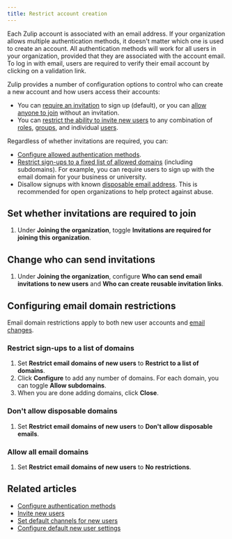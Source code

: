 ```yaml
---
title: Restrict account creation
---
```




<OwnerOnly />

Each Zulip account is associated with an email address. If your organization
allows multiple authentication methods, it doesn't matter which one is used to
create an account. All authentication methods will work for all users in your
organization, provided that they are associated with the account email. To log
in with email, users are required to verify their email account by clicking on a
validation link.

Zulip provides a number of configuration options to control who can create a new
account and how users access their accounts:

* You can [require an invitation](#set-whether-invitations-are-required-to-join)
  to sign up (default), or you can [allow anyone to
  join](#set-whether-invitations-are-required-to-join) without an invitation.
* You can [restrict the ability to invite new
  users](#change-who-can-send-invitations) to any combination of
  [roles](/help/user-roles), [groups](/help/user-groups), and individual
  [users](/help/introduction-to-users).

Regardless of whether invitations are required, you can:

* [Configure allowed authentication
  methods](/help/configure-authentication-methods).
* [Restrict sign-ups to a fixed list of allowed
  domains](#restrict-sign-ups-to-a-list-of-domains)
  (including subdomains). For example, you can require users to sign up with
  the email domain for your business or university.
* Disallow signups with known [disposable email
  address](https://en.wikipedia.org/wiki/Disposable_email_address). This
  is recommended for open organizations to help protect against abuse.

## Set whether invitations are required to join

<FlattenedSteps>
  <NavigationSteps target="settings/organization-permissions" />

  1. Under **Joining the organization**, toggle **Invitations are required for
     joining this organization**.

  <SaveChanges />
</FlattenedSteps>

## Change who can send invitations

<FlattenedSteps>
  <NavigationSteps target="settings/organization-permissions" />

  1. Under **Joining the organization**, configure
     **Who can send email invitations to new users** and
     **Who can create reusable invitation links**.

  <SaveChanges />
</FlattenedSteps>

## Configuring email domain restrictions

Email domain restrictions apply to both new user accounts and [email
changes](/help/change-your-email-address).

### Restrict sign-ups to a list of domains

<FlattenedSteps>
  <NavigationSteps target="settings/organization-permissions" />

  1. Set **Restrict email domains of new users** to
     **Restrict to a list of domains**.
  1. Click **Configure** to add any number of domains. For each domain, you can
     toggle **Allow subdomains**.
  1. When you are done adding domains, click **Close**.

  <SaveChanges />
</FlattenedSteps>

### Don't allow disposable domains

<FlattenedSteps>
  <NavigationSteps target="settings/organization-permissions" />

  1. Set **Restrict email domains of new users** to
     **Don't allow disposable emails**.

  <SaveChanges />
</FlattenedSteps>

### Allow all email domains

<FlattenedSteps>
  <NavigationSteps target="settings/organization-permissions" />

  1. Set **Restrict email domains of new users** to
     **No restrictions**.

  <SaveChanges />
</FlattenedSteps>

## Related articles

* [Configure authentication methods](/help/configure-authentication-methods)
* [Invite new users](/help/invite-new-users)
* [Set default channels for new users](/help/set-default-channels-for-new-users)
* [Configure default new user settings](/help/configure-default-new-user-settings)
